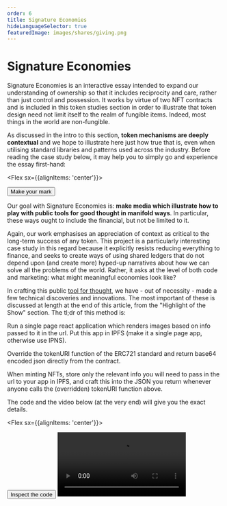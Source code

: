 ```yaml
---
order: 6
title: Signature Economies
hideLanguageSelector: true
featuredImage: images/shares/giving.png
---
```


# Signature Economies

Signature Economies is an interactive essay intended to expand our understanding of ownership so that it includes reciprocity and care, rather than just control and possession. It works by virtue of two NFT contracts and is included in this token studies section in order to illustrate that token design need not limit itself to the realm of fungible items. Indeed, most things in the world are non-fungible.

As discussed in the intro to this section, **token mechanisms are deeply contextual** and we hope to illustrate here just how true that is, even when utilising standard libraries and patterns used across the industry. Before reading the case study below, it may help you to simply go and experience the essay first-hand:

<Aligner center>

<Flex sx={{alignItems: 'center'}}>
  
  <Button to='https://sign.kernel.community' secondary inline>
    Make your mark
  </Button>

</Flex>

</Aligner>

Our goal with Signature Economies is: **make media which illustrate how to play with public tools for good thought in manifold ways**. In particular, these ways ought to include the financial, but not be limited to it. 

Again, our work emphasises an appreciation of context as critical to the long-term success of any token. This project is a particularly interesting case study in this regard because it explicitly resists reducing everything to finance, and seeks to create ways of using shared ledgers that do not depend upon (and create more) hyped-up narratives about how we can solve all the problems of the world. Rather, it asks at the level of both code and marketing: what might meaningful economies look like?

In crafting this public [tool for thought](/learn/module-3/remember/), we have - out of necessity - made a few technical discoveries and innovations. The most important of these is discussed at length at the end of this article, from the "Highlight of the Show" section. The tl;dr of this method is:

<Process>

Run a single page react application which renders images based on info passed to it in the url. Put this app in IPFS (make it a single page app, otherwise use IPNS).  

Override the tokenURI function of the ERC721 standard and return base64 encoded json directly from the contract.  

When minting NFTs, store only the relevant info you will need to pass in the url to your app in IPFS, and craft this into the JSON you return whenever anyone calls the (overridden) tokenURI function above.  

</Process>

The code and the video below (at the very end) will give you the exact details.

<Aligner center>

<Flex sx={{alignItems: 'center'}}>
  
  <Button to='https://github.com/kernel-community/signature-economies' secondary inline>
    Inspect the code
  </Button>

</Flex>

</Aligner>

<Video src="https://www.youtube-nocookie.com/embed/oBE8ToQS6CI" />

## Free Signs

To begin at the beginning, we needed some non-financial means of interacting with text significantly. We started with a fork of the [Declaration of Interdependence](https://www.interdependence.online/declaration), and so always had in mind some notion of “signing” the text permanently and meaningfully.

What this entails in practice is crafting an Ethereum Signed Message of the whole text and storing it somewhere permanent so that it may be referenced as an ongoing part of the document’s shared history. If you do not submit the signed message to Ethereum itself, then it is free, though which account signed can still be verified by anyone as they know what the body of the message (i.e. the essay itself) is.

What does “signing” mean in this context, though? Do I have to agree to the whole text? Does it make me a co-creator or co-beneficiary? Or is it more like a clap, or a like? 

While it is certainly closer to endorsement than co-creation in our context, a signed message links permanently your public key to some data. We have always liked the analogy that your public key is like your home address (and can be shared), while your private key is like your front door key (don’t share it ever). If we extend this analogy, then signed messages are like what you choose to plant in your front garden. As opposed to claps, which can only be seen on Medium, every time someone passes your home on the chain, they’ll be able to see what you’re growing there, irrespective of the media in which they encounter it.

The declaration was initially designed to use social verification, which we decided not to implement. You ought to be able to interact meaningfully with just a keypair: you do not need to reveal anything more about yourself than this if you do not wish to. Moreover, we changed the way these signatures are stored in Arweave so that they can be [more easily retrieved](https://github.com/kernel-community/signature-economies/blob/main/packages/dapp/src/utils/arweave.js#L70L77).

## Sealing the Deal

We have a [long-running interest in seals](/learn/module-1/playdough-protocols). Not only have they been used to ensure data integrity for more than 3,000 years; they are also the means by which we can trace trade networks and the concomitant ways in which trust has spread across the globe (i.e. the fact Sumerian seals are found in Mali signifies that a network existed between these places); as well as being directly linked to the development of writing.

We wanted to design a token that is capable of extending integrity and trust into the interplanetary systems we now have available to us, in the same way that seals have always been both the method by which trade is secured and the trace by which we can track where the trade network spreads. The way we achieve this is on-chain and maximally simple, involving a neat way to put structured directories into Arweave.

The seals themselves come in three different shapes, and the shape your seal takes is determined on-chain by the price you pay for it. This means that the explicitly financial mechanism which makes up this medium is also the method which allows for the most choice of the three possible interactions, because the price is left open to readers to specify. The more you pay, the more edges the seal has; moving from square to hexagonal to circular. Creating a seal is a public and verifiable commitment to a simple idea: free education matters, in the sense of both cost and autonomy.

We were inspired by the [Rewilder](https://app.rewilder.xyz) team. However, when we looked at their contracts, we noticed that [they use their own api](https://github.com/maraoz/rewilder/blob/dapp/contracts/RewilderNFT.sol#L29) and became determined to do better. There are two ways immediately available for improving this. The first is to explore [IPNS](https://docs.ipfs.io/concepts/ipns/) in order to host metadata for all the potential NFTs in a more dynamic way. However, we knew of a simpler and far more delightfully hacky solution.

You can upload entire directories to Arweave and, if you structure that directory in a clever way, you can access all kinds of metadata in a ‘dynamic’ fashion from the same permaweb link. You get all the benefits of an api, with none of the costs or security/impermanence issues.

[Here is the directory](https://github.com/kernel-community/signature-economies/tree/main/packages/hardhat/assets/arweave-seals) we uploaded to Arweave. [Here it is](https://arweave.net/SuPXgNnLyr_X4FR-a9M3jTloVH9wZnN334g9ToxyNZU/) on Arweave. We simply use this link as the baseURI for the tokens, and then specify which subdirectory and JSON file to add to the original link for each specific token [depending on the msg.value](https://github.com/kernel-community/signature-economies/blob/main/packages/hardhat/contracts/SignatureFund.sol#L101) of the call used to mint that token.

## Recurrent Seasons

There’s one more important thing to note in [this contract](https://github.com/kernel-community/signature-economies/blob/main/packages/hardhat/contracts/SignatureFund.sol#L32). We know we could have made it much more gas efficient by storing the URI in a tokenURI() function that overrides the ERC721 standard, which would be view only. However, we want to be able to update the seals over time, which means pointing the baseURI for metadata to a different Arweave URL. It is therefore critical that we store the full string in each tokenURI, so that seals which have already been minted remain fixed, while new seals can be generated with a different season of images and text.

This allows us to explore ongoing, sustainable, seasonal interaction with the contract and with the wider web3 community. It also allows us to play with limits and constraints which are not contrived. That is: there is no limit to the number of seals which can be minted, because 10000 PFP campaigns cultivate the kind of consumerist culture we find to be boring and distasteful.

However, everyone’s time is limited. It is not limited by some human contrivance in a structure we have designed and created: it is limited in an existential way. Therefore, placing a time limit on how long these particular seals will be created allows us to generate the kind of motivation to mint you might see in other projects, with less unnecessary anxiety and FOMO. We say this because seasonality implies not only change, by **cyclicality**. It is entirely possible that this season of seals will one day become available again: it’s just not clear when and what will come between then and now.

> When we cast these new networks as economies of sign rather than of ownership, then the game becomes one of actively finding more people able to respond, rather than extracting rent from my exclusive right to some artificially scarce series of bits.

## Highlight of the Show

Lastly, we needed some visually meaningful, implicitly financial means of interacting with the text which allows readers to make their own permanently significant mark. This is easy enough to write out in natural language, but opening up such a route within this new medium would prove surprisingly challenging.

We were inspired by [Medium’s highlights](https://www.productboard.com/blog/how-medium-highlights-feature-changed-publishing/) and the manner in which those have been used both to foster a greater community of readers and writers sharing what they think and giving each other valuable feedback across different media, all of which increases total time reading.

We knew we wanted to achieve something similar, except with more visual impact and using NFTs. We also knew that using NFTs would imply a cost for readers which would be helpful in mitigating spam, and so we wrote the initial contracts with an entirely open mint function. Anybody could call the mint function, provide it with any string, and it would create a NFT with the tokenURI set to that string. 

We knew the web app could send strings which referred to images generated using the text, and that we could exclude all other NFTs not minted in this manner from the “[Soul Signs](https://sign.kernel.community/signatures)” page. There is a difference between _contractual reality_ (which everyone has access to and can do with as they please) and _social reality_ (in which we can present curated data most relevant to our community and context through various interface choices).

This, at least, was what we presented to the wonderful developer who audited the contracts. With deep experience in the world of NFTs, this developer made the point that having an open and permissionless mint function was all well and good until a troll comes along and uses it to mint horrific and illegal content, which then results in your collection getting banned from secondary markets. 

While such markets are not the major focus of our work, it would be a pity to have done all this only to get banned for someone else’s actions. In addition to this, we have implemented a [10% contract-wide royalty](https://github.com/kernel-community/signature-economies/blob/main/packages/hardhat/contracts/base/ERC2981ContractWideRoyalties.sol) for secondary sales of Signature NFTs, so getting banned from marketplaces will likely lose us some potentially useful revenue in the long term.

## Better Ways of Being Open

Initially, we discussed the possibility of only allowing the creator of the contract to mint Signature NFTs. However, this defeats the whole point of permissionless systems, and introduces a potentially catastrophic security breach if the keys for that creator account are ever compromised. 

So, we decided to add a “signer” account to the contract, separate from the creator. Though anyone could call mint(), the signer account would have to sign any message sent to that function, which now included a data param for that signed message, and which would fail if it had not been signed correctly. Trying to have our cake and eat it too, we made sure that we could [set the signer account to 0x0](https://github.com/kernel-community/signature-economies/blob/cb38481ad4d5a21b32ff618abb3b92eede80e52a/packages/hardhat/contracts/SignatureNFT.sol#L86) if we wanted, in which case it would be equivalent to a purely public function. The thinking here was, “permissionless, but not unmoderated”.

This seemed to be an OK solution: not wonderful, but workable given our time constraints.

However, when we began working it into the web app, we saw how much unnecessary complexity this simple change at the contractual level added to the overall project. It required running a separate server somewhere which had the signer private key on it, then authenticating calls to that server, as well as the data in those calls, trying to obfuscate network requests made from the frontend (not really possible) and many other things which any “authentication” paradigm necessarily implies.

It was a deep lesson in why passwords and privileged roles suck. [Richard Stallman](https://www.oreilly.com/openbook/freedom/ch07.html) was heard laughing loudly in the background of many of those late nights.

We returned to the drawing board. We needed some way of minting NFTs which was flexible enough to accommodate reader’s choices, but constrained enough that trolls would not use it to get our collection banned. We knew we could not use any kind of privileged account. The thought of trying to use the same technique as is outlined above for Sealed NFTs did cross our minds, but the number of different combinations of characters in a 2124 word essay is well over 2 million using the most optimistic of counts, and crafting all of that metadata was too much.

Instead, we decided that all we needed to record when readers minted a Signature NFT was the start and end indices of the characters they had chosen. We could then use these start and end numbers to somehow generate the beautiful image you now see. 

However, we had already written the [p5.js script](https://github.com/kernel-community/signature-economies/blob/main/packages/dapp/src/components/HighlightModal/Canvas.js) which generates those images and had grown quite attached to it. The problem is: you can’t run p5.js onchain. At best, you can write a [room of infinite paintings](https://etherscan.io/address/0x4325ac3371f5526fb4190e5b426355c141b85018#code) using all sorts of svg sleight of hand. That, too, was not something we felt capable of doing. However, onchain svgs do use a trick we could leverage: a [tokenURI() override function](https://github.com/kernel-community/signature-economies/blob/main/packages/hardhat/contracts/SignatureNFT.sol#L114) that returns metadata directly from the contract using base64 encoded json. This resulted in a major

<Aligner center>

<Image src="/images/blog_headers/brainwave.jpg"/>

</Aligner>

We could take our p5.js script, turn it into a [little single page react app](https://github.com/kernel-community/signature-economies/tree/main/packages/metta-sign) that accepts start and end points in the url, [upload that app to IPFS](https://opensea.mypinata.cloud/ipfs/QmYHGGTbqwFtfLFhhAKojVbmJwkVMNyqrniG9HLL1PYpyD/#0-462), reference it [in the contract](https://github.com/kernel-community/signature-economies/blob/main/packages/hardhat/contracts/SignatureNFT.sol#L40) and _voila_! All we need to do is return metadata from the tokenURI() function which references the IPFS hash together with the start and end of the reader’s chosen highlight, and this little SPA will generate the image on demand. Moreover, we can be sure it will always be findable by that hash and so we have finally achieved our aim.

To summarise, after many different explorations, each of which had different trade-offs and implications at different levels of the "stack", we settled on an open method that uses some clever contractual solutions to ensure that no-one has a privileged role in minting NFTs while making sure such minting stays strictly within the boundaries we have set and the intention we have crafted for this application. In the end, we have created a new means of producing "dynamic" NFTs that are stored immutably on-chain. For emphasis, the process is as simple as:

<Process>

Run a single page react application which renders images based on info passed to it in the url. Put this app in IPFS (hence single page, otherwise you need IPNS, which is more complex).  

Override the tokenURI function of the ERC721 standard and return base64 encoded json directly from the contract.  

When minting NFTs, store only the relevant info you will need to pass in the url to your app in IPFS.  

</Process>

> **We have a permissionless, open mint function which can only be used to mint Signature NFTs from the essay, and will produce them as dynamic images which nevertheless have a permanent and verifiable root.**

## Signing Off With Gratitude

One last consideration we spent endless hours on was, “which network do we deploy on?” This has become more and more of a challenge for many kinds of projects in the last few years, which we think is a wonderful thing. However, our own context made the choice quite simple. It was not about attention, liquidity, active users, or any other metric. It comes down to this incredibly personal and sentimental signature. The upgrade to Ethereum 2.0 was on the horizon and we wanted this project to sign off the last seven, beautiful years on Ethereum 1, and to serve as a statement of thanks and praise to all who have participated.

We love you.

It has been a pleasure to work on this. The Signature Economies have cultivated within many of us a greater [sense of care](/conversation/reciprocity) and patience, as well as an understanding of what it really means to [do memorable work](/learn/module3/remember/#memory-only-exists-when-distributed). We find ourselves looking back over the commit trail and all the many months of work, and finally beginning to resonate with some of the deeper words in the text itself. In particular:

> Seek to improve the people around you by humbling yourself and handing over power at every chance, without shirking responsibility. Delighted, you will gradually find yourself doing nothing, being happy.

We invite you, one and all, to [come and make eternally beautiful marks with us](https://sign.kernel.community).

## Recording

Below you can watch a junto hosted by a Kernel Fellow to explore some of the ideas above and their underlying intention:

<Video src="https://www.youtube-nocookie.com/embed/yfQVevK0eI0" />